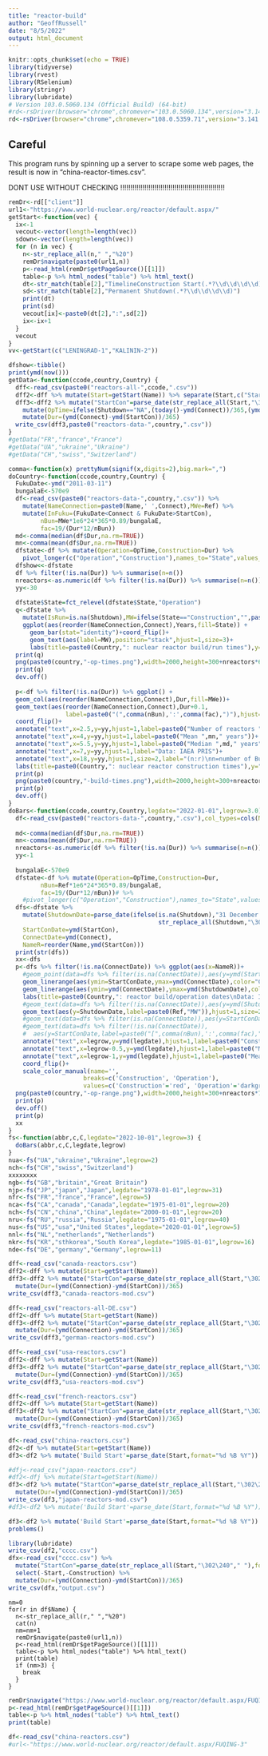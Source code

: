 ```yaml
---
title: "reactor-build"
author: "GeoffRussell"
date: "8/5/2022"
output: html_document
---
```


```r

knitr::opts_chunk$set(echo = TRUE)
library(tidyverse)
library(rvest)
library(RSelenium)
library(stringr)
library(lubridate)
# Version 103.0.5060.134 (Official Build) (64-bit)
#rd<-rsDriver(browser="chrome",chromever="103.0.5060.134",version="3.141.59")
rd<-rsDriver(browser="chrome",chromever="108.0.5359.71",version="3.141.59")
```

## Careful 

This program runs by spinning up a server to scrape some web pages, the result is
now in "china-reactor-times.csv".

DONT USE WITHOUT CHECKING !!!!!!!!!!!!!!!!!!!!!!!!!!!!!!!!!!!!!!!!!!!!!!!!!!!!

```r
remDr<-rd[["client"]]
url1<-"https://www.world-nuclear.org/reactor/default.aspx/"
getStart<-function(vec) {
  ix<-1
  vecout<-vector(length=length(vec))
  sdown<-vector(length=length(vec))
  for (n in vec) {
    n<-str_replace_all(n," ","%20")
    remDr$navigate(paste0(url1,n))
    p<-read_html(remDr$getPageSource()[[1]])
    table<-p %>% html_nodes("table") %>% html_text()
    dt<-str_match(table[2],"TimelineConstruction Start(.*?\\d\\d\\d\\d)")
    sd<-str_match(table[2],"Permanent Shutdown(.*?\\d\\d\\d\\d)")
    print(dt)
    print(sd)
    vecout[ix]<-paste0(dt[2],":",sd[2])
    ix<-ix+1
  }
  vecout
}
vv<-getStart(c("LENINGRAD-1","KALININ-2"))
```
```r
dfshow<-tibble()
print(ymd(now()))
getData<-function(ccode,country,Country) {
  dff<-read_csv(paste0("reactors-all-",ccode,".csv"))
  dff2<-dff %>% mutate(Start=getStart(Name)) %>% separate(Start,c("Start","Shutdown"),sep=":") 
  dff3<-dff2 %>% mutate("StartCon"=parse_date(str_replace_all(Start,"\302\240"," "),format="%d %B %Y")) %>% 
    mutate(OpTime=ifelse(Shutdown=="NA",(today()-ymd(Connect))/365,(ymd(parse_date(str_replace_all(Shutdown,"\302\240"," "),format="%d %B %Y"))-ymd(Connect))/365)) %>%
    mutate(Dur=(ymd(Connect)-ymd(StartCon))/365)
  write_csv(dff3,paste0("reactors-data-",country,".csv"))
}
#getData("FR","france","France")
#getData("UA","ukraine","Ukraine")
#getData("CH","swiss","Switzerland")
```

```r
comma<-function(x) prettyNum(signif(x,digits=2),big.mark=",")
doCountry<-function(ccode,country,Country) {
  FukuDate<-ymd("2011-03-11")
  bungalaE<-570e9
  df<-read_csv(paste0("reactors-data-",country,".csv")) %>%
    mutate(NameConnection=paste0(Name,' ',Connect),MWe=Ref) %>%
    mutate(InFuku=(FukuDate<Connect & FukuDate>StartCon),
         nBun=MWe*1e6*24*365*0.89/bungalaE,
         fac=19/(Dur*12/nBun))
  md<-comma(median(df$Dur,na.rm=TRUE))
  mn<-comma(mean(df$Dur,na.rm=TRUE))
  dfstate<-df %>% mutate(Operation=OpTime,Construction=Dur) %>%
    pivot_longer(c("Operation","Construction"),names_to="State",values_to="Years")
  dfshow<<-dfstate
  df %>% filter(!is.na(Dur)) %>% summarise(n=n())
  nreactors<-as.numeric(df %>% filter(!is.na(Dur)) %>% summarise(n=n()))
  yy<-30
  
  dfstate$State=fct_relevel(dfstate$State,"Operation")
  q<-dfstate %>% 
    mutate(IsRun=is.na(Shutdown),MW=ifelse(State=="Construction","",paste0(Ref,"MW",ifelse(IsRun,"*","")))) %>%
    ggplot(aes(reorder(NameConnection,Connect),Years,fill=State)) +
      geom_bar(stat="identity")+coord_flip()+
      geom_text(aes(label=MW),position="stack",hjust=1,size=3)+
      labs(title=paste0(Country,": nuclear reactor build/run times"),y="Years",x="")
  print(q)
  png(paste0(country,"-op-times.png"),width=2000,height=300+nreactors*60,units="px",res=300,type="cairo-png")
  print(q)
  dev.off()
    
  p<-df %>% filter(!is.na(Dur)) %>% ggplot() +
  geom_col(aes(reorder(NameConnection,Connect),Dur,fill=MWe))+
  geom_text(aes(reorder(NameConnection,Connect),Dur+0.1,
                label=paste0("(",comma(nBun),':',comma(fac),")"),hjust=0),size=1.7)+
  coord_flip()+
  annotate("text",x=2.5,y=yy,hjust=1,label=paste0("Number of reactors ",nreactors,""))+
  annotate("text",x=4,y=yy,hjust=1,label=paste0("Mean ",mn," years"))+
  annotate("text",x=5.5,y=yy,hjust=1,label=paste0("Median ",md," years"))+
  annotate("text",x=7,y=yy,hjust=1,label="Data: IAEA PRIS")+
  annotate("text",x=18,y=yy,hjust=1,size=2,label="(n:r)\nn=number of Bungala\nsolar farms (570 GWh/year)\nr=nuclear build speed\ncompared to Bungala\ne.g, 2=double, 3=triple")+
  labs(title=paste0(Country,": nuclear reactor construction times"),y="Years to grid connection",x="")
  print(p)
  png(paste0(country,"-build-times.png"),width=2000,height=300+nreactors*60,units="px",res=300,type="cairo-png")
  print(p)
  dev.off()
}
doBars<-function(ccode,country,Country,legdate="2022-01-01",legrow=3.0) {
  df<-read_csv(paste0("reactors-data-",country,".csv"),col_types=cols(Name=col_factor()))
  
  md<-comma(median(df$Dur,na.rm=TRUE))
  mn<-comma(mean(df$Dur,na.rm=TRUE))
  nreactors<-as.numeric(df %>% filter(!is.na(Dur)) %>% summarise(n=n()))
  yy<-1
  
  bungalaE<-570e9
  dfstate<-df %>% mutate(Operation=OpTime,Construction=Dur,
         nBun=Ref*1e6*24*365*0.89/bungalaE,
         fac=19/(Dur*12/nBun))# %>%
    #pivot_longer(c("Operation","Construction"),names_to="State",values_to="Years")
  dfs<-dfstate %>% 
    mutate(ShutdownDate=parse_date(ifelse(is.na(Shutdown),"31 December 2022",
                                          str_replace_all(Shutdown,"\302\240"," ")),format="%d %B %Y"),
    StartConDate=ymd(StartCon),
    ConnectDate=ymd(Connect),
    NameR=reorder(Name,ymd(StartCon)))
  print(str(dfs))
  xx<-dfs 
  p<-dfs %>% filter(!is.na(ConnectDate)) %>% ggplot(aes(x=NameR))+
    #geom_point(data=dfs %>% filter(is.na(ConnectDate)),aes(y=ymd(StartConDate)),shape=1,color="red")+
    geom_linerange(aes(ymin=StartConDate,ymax=ymd(ConnectDate),color="Construction"),linewidth=4)+
    geom_linerange(aes(ymin=ymd(ConnectDate),ymax=ymd(ShutdownDate),color="Operation"),linewidth=4)+
    labs(title=paste0(Country,": reactor build/operation dates\nData: IAEA PRIS, December 2022"),y="Years",x="")+
    #geom_text(data=dfs %>% filter(!is.na(ConnectDate)),aes(y=ymd(ShutdownDate)-months(4),label=paste0(Ref,"MW")),hjust=1,size=2,color="white")+
    geom_text(aes(y=ShutdownDate,label=paste0(Ref,"MW")),hjust=1,size=2,color="white")+
    #geom_text(data=dfs %>% filter(is.na(ConnectDate)),aes(y=StartConDate+months(3),label=paste0(Ref,"MW")),hjust=0,size=2,color="black")+
    #geom_text(data=dfs %>% filter(!is.na(ConnectDate)),
    #  aes(y=StartConDate,label=paste0("[",comma(nBun),':',comma(fac),"]"),hjust=0),size=2,color="white")+
    annotate("text",x=legrow,y=ymd(legdate),hjust=1,label=paste0("Construction time: ",nreactors," reactors"),size=2)+
    annotate("text",x=legrow-0.5,y=ymd(legdate),hjust=1,label=paste0("Median ",md," years"),size=2)+
    annotate("text",x=legrow-1,y=ymd(legdate),hjust=1,label=paste0("Mean ",mn," years"),size=2)+
    coord_flip()+
    scale_color_manual(name='',
                     breaks=c('Construction', 'Operation'),
                     values=c('Construction'='red', 'Operation'='darkgreen'))
  png(paste0(country,"-op-range.png"),width=2000,height=300+nreactors*70,units="px",res=300,type="cairo-png")
  print(p)
  dev.off()
  print(p)
  xx
}
fs<-function(abbr,c,C,legdate="2022-10-01",legrow=3) {
  doBars(abbr,c,C,legdate,legrow)
}
nua<-fs("UA","ukraine","Ukraine",legrow=2)
nch<-fs("CH","swiss","Switzerland")
xxxxxxxx
ngb<-fs("GB","britain","Great Britain")
njp<-fs("JP","japan","Japan",legdate="1978-01-01",legrow=31)
nfr<-fs("FR","france","France",legrow=5)
nca<-fs("CA","canada","Canada",legdate="1975-01-01",legrow=20)
nch<-fs("CN","china","China",legdate="2000-01-01",legrow=20)
nru<-fs("RU","russia","Russia",legdate="1975-01-01",legrow=40)
nus<-fs("US","usa","United States",legdate="2020-01-01",legrow=5)
nnl<-fs("NL","netherlands","Netherlands")
nkr<-fs("KR","sthkorea","South Korea",legdate="1985-01-01",legrow=16)
nde<-fs("DE","germany","Germany",legrow=11)
```



```r
dff<-read_csv("canada-reactors.csv")
dff2<-dff %>% mutate(Start=getStart(Name))
dff3<-dff2 %>% mutate("StartCon"=parse_date(str_replace_all(Start,"\302\240"," "),format="%d %B %Y")) %>% 
  mutate(Dur=(ymd(Connection)-ymd(StartCon))/365)
write_csv(dff3,"canada-reactors-mod.csv")
```
```r
dff<-read_csv("reactors-all-DE.csv")
dff2<-dff %>% mutate(Start=getStart(Name))
dff3<-dff2 %>% mutate("StartCon"=parse_date(str_replace_all(Start,"\302\240"," "),format="%d %B %Y")) %>% 
  mutate(Dur=(ymd(Connection)-ymd(StartCon))/365)
write_csv(dff3,"german-reactors-mod.csv")
```

```r
dff<-read_csv("usa-reactors.csv")
dff2<-dff %>% mutate(Start=getStart(Name))
dff3<-dff2 %>% mutate("StartCon"=parse_date(str_replace_all(Start,"\302\240"," "),format="%d %B %Y")) %>% 
  mutate(Dur=(ymd(Connection)-ymd(StartCon))/365)
write_csv(dff3,"usa-reactors-mod.csv")
```

```r
dff<-read_csv("french-reactors.csv")
dff2<-dff %>% mutate(Start=getStart(Name))
dff3<-dff2 %>% mutate("StartCon"=parse_date(str_replace_all(Start,"\302\240"," "),format="%d %B %Y")) %>% 
  mutate(Dur=(ymd(Connection)-ymd(StartCon))/365)
write_csv(dff3,"french-reactors-mod.csv")
```

```r
df<-read_csv("china-reactors.csv")
df2<-df %>% mutate(Start=getStart(Name))
df3<-df2 %>% mutate('Build Start'=parse_date(Start,format="%d %B %Y"))
```

```r
#dfj<-read_csv("japan-reactors.csv")
#df2<-dfj %>% mutate(Start=getStart(Name))
df3<-df2 %>% mutate("StartCon"=parse_date(str_replace_all(Start,"\302\240"," "),format="%d %B %Y")) %>% 
  mutate(Dur=(ymd(Connection)-ymd(StartCon))/365)
write_csv(df3,"japan-reactors-mod.csv")
#df3<-df2 %>% mutate('Build Start'=parse_date(Start,format="%d %B %Y"))
```
```r
df3<-df2 %>% mutate('Build Start'=parse_date(Start,format="%d %B %Y"))
problems()
```
```r
library(lubridate)
write_csv(df2,"cccc.csv")
dfx<-read_csv("cccc.csv") %>% 
  mutate("StartCon"=parse_date(str_replace_all(Start,"\302\240"," "),format="%d %B %Y")) %>% 
  select(-Start,-Construction) %>% 
  mutate(Dur=(ymd(Connection)-ymd(StartCon))/365)
write_csv(dfx,"output.csv")
```
```
nm=0
for(r in df$Name) {
  n<-str_replace_all(r," ","%20")
  cat(n)
  nm=nm+1
  remDr$navigate(paste0(url1,n))
  p<-read_html(remDr$getPageSource()[[1]])
  table<-p %>% html_nodes("table") %>% html_text()
  print(table)
  if (nm>3) {
    break
  }
}
```

```r

remDr$navigate("https://www.world-nuclear.org/reactor/default.aspx/FUQING-1")
p<-read_html(remDr$getPageSource()[[1]])
table<-p %>% html_nodes("table") %>% html_text()
print(table)

df<-read_csv("china-reactors.csv")
#url<-"https://www.world-nuclear.org/reactor/default.aspx/FUQING-3"
```
